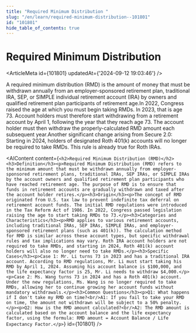 ```yaml
---
title: "Required Minimum Distribution "
slug: "/en/learn/required-minimum-distribution--101801"
id: "101801"
hide_table_of_contents: true
---
```



# Required Minimum Distribution 

<ArticleMeta id={101801} updatedAt={'2024-09-12 19:03:46'} />
<div className='border-solid border-b border-t-0 my-4 border-[var(--ifm-color-gray-300)]' />

A required minimum distribution (RMD) is the amount of money that must be withdrawn annually from an employer-sponsored retirement plan, traditional IRA, SEP, or SIMPLE individual retirement account (IRA) by owners and qualified retirement plan participants of retirement age.In 2022, Congress raised the age at which you must begin taking RMDs. In 2023, that is age 73. Account holders must therefore start withdrawing from a retirement account by April 1, following the year that they reach age 73. The account holder must then withdraw the properly-calculated RMD amount each subsequent year.Another significant change arising from Secure 2.0: Starting in 2024, holders of designated Roth 401(k) accounts will no longer be required to take RMDs. This rule is already true for Roth IRAs.

<AIContent content={`<h2>Required Minimum Distribution (RMD)</h2><h3>Definition</h3><p>Required Minimum Distribution (RMD) refers to the minimum amount that must be withdrawn annually from employer-sponsored retirement plans, traditional IRAs, SEP IRAs, or SIMPLE IRAs by the account owners and qualified retirement plan participants who have reached retirement age. The purpose of RMD is to ensure that funds in retirement accounts are gradually withdrawn and taxed after the account holder retires.</p><h3>Origin</h3><p>The concept of RMD originated from U.S. tax law to prevent indefinite tax deferral on retirement account funds. The initial RMD regulations were introduced in the Tax Reform Act of 1986. In 2022, Congress passed legislation raising the age to start taking RMDs to 73.</p><h3>Categories and Characteristics</h3><p>RMD applies to various retirement accounts, including traditional IRAs, SEP IRAs, SIMPLE IRAs, and employer-sponsored retirement plans (such as 401(k)). The calculation method for RMD is similar across these account types, but specific withdrawal rules and tax implications may vary. Roth IRA account holders are not required to take RMDs, and starting in 2024, Roth 401(k) account holders will also no longer need to take RMDs.</p><h3>Specific Cases</h3><p>Case 1: Mr. Li turns 73 in 2023 and has a traditional IRA account. According to RMD regulations, Mr. Li must start taking his RMD by April 1, 2024. Assuming his account balance is $100,000, and the life expectancy factor is 25, Mr. Li needs to withdraw $4,000.</p><p>Case 2: Ms. Wang turns 73 in 2024 and has a Roth 401(k) account. Under the new regulations, Ms. Wang is no longer required to take RMDs, allowing her to continue growing her account funds without mandatory withdrawals.</p><h3>Common Questions</h3><p>Q1: What happens if I don't take my RMD on time?<br/>A1: If you fail to take your RMD on time, the amount not withdrawn will be subject to a 50% penalty.</p><p>Q2: How is the RMD amount calculated?<br/>A2: The RMD amount is calculated based on the account balance and the life expectancy factor, using the formula: RMD amount = Account Balance / Life Expectancy Factor.</p>`} id={101801} />
